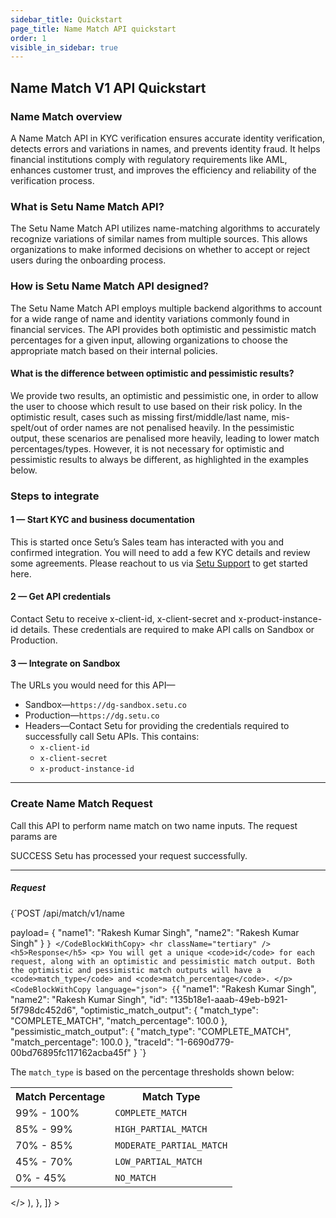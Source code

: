 ```yaml
---
sidebar_title: Quickstart
page_title: Name Match API quickstart
order: 1
visible_in_sidebar: true
---
```


##  Name Match V1 API Quickstart

### Name Match overview

A Name Match API in KYC verification ensures accurate identity verification, detects errors and variations in names, and prevents identity fraud. 
It helps financial institutions comply with regulatory requirements like AML, enhances customer trust, and improves the efficiency and reliability of the verification process.

### What is Setu Name Match API?

The Setu Name Match API utilizes name-matching algorithms to accurately recognize variations of similar names from multiple sources. 
This allows organizations to make informed decisions on whether to accept or reject users during the onboarding process.

### How is Setu Name Match API designed?
The Setu Name Match API employs multiple backend algorithms to account for a wide range of name and identity variations commonly found in financial services. 
The API provides both optimistic and pessimistic match percentages for a given input, allowing organizations to choose the appropriate match based on their internal policies.

#### What is the difference between optimistic and pessimistic results?
We provide two results, an optimistic and pessimistic one, in order to allow the user to choose which result to use based on their risk policy. In the optimistic result, cases such as missing first/middle/last name, mis-spelt/out of order names are not penalised heavily. 
In the pessimistic output, these scenarios are penalised more heavily, leading to lower match percentages/types. However, it is not necessary for optimistic and pessimistic results to always be different, as highlighted in the examples below.

### Steps to integrate

#### 1 — Start KYC and business documentation

This is started once Setu’s Sales team has interacted with you and confirmed integration. You will need to add a few KYC details and review some agreements. Please reachout to us via <a href="https://setu.co/support" target="_blank">Setu Support</a> to get started here.

#### 2 — Get API credentials

Contact Setu to receive x-client-id, x-client-secret and x-product-instance-id details. These credentials are required to make API calls on Sandbox or Production.

#### 3 — Integrate on Sandbox

The URLs you would need for this API—

-   Sandbox—`https://dg-sandbox.setu.co`
-   Production—`https://dg.setu.co`
-   Headers—Contact Setu for providing the credentials required to successfully call Setu APIs. This contains:
    -   `x-client-id`
    -   `x-client-secret`
    -   `x-product-instance-id`

<hr className="primary" />

### Create Name Match Request

Call this API to perform name match on two name inputs. The request params are

<Row>
  <Portion desktopSpan="whole">
    <Tabs
      tabs={[
        {
          key: "1",
          label: "201",
          content: (
            <>
              <p>
                <Badge type="success">SUCCESS</Badge> Setu has processed your
                request successfully.
              </p>
              <hr className="tertiary" />
              <h5>Request</h5>
              <CodeBlockWithCopy language="json">
                {`POST /api/match/v1/name 
 
payload= { 
    "name1": "Rakesh Kumar Singh",
    "name2": "Rakesh Kumar Singh"
 } `}
              </CodeBlockWithCopy>
              <hr className="tertiary" />
              <h5>Response</h5>
              <p>
                You will get a unique <code>id</code> for each request, along with an optimistic and pessimistic match output.
                Both the optimistic and pessimistic match outputs will have a <code>match_type</code> and <code>match_percentage</code>.
              </p>
              <CodeBlockWithCopy language="json">
                {`{
    "name1": "Rakesh Kumar Singh",
    "name2": "Rakesh Kumar Singh",
    "id": "135b18e1-aaab-49eb-b921-5f798dc452d6",
    "optimistic_match_output": {
        "match_type": "COMPLETE_MATCH",
        "match_percentage": 100.0
    },
    "pessimistic_match_output": {
        "match_type": "COMPLETE_MATCH",
        "match_percentage": 100.0
    },
    "traceId": "1-6690d779-00bd76895fc117162acba45f"
} `}
              </CodeBlockWithCopy>
              <p>The <code>match_type</code> is based on the percentage thresholds shown below:</p>
              <table>
                    <tr>
                        <th>
                            <strong>Match Percentage</strong>
                        </th>
                        <th>
                            <strong>Match Type</strong>
                        </th>
                    </tr>
                    <tr>
                        <td>99% - 100%</td>
                        <td>
                            <code>COMPLETE_MATCH</code>
                        </td>
                    </tr>
                    <tr>
                        <td>85% - 99%</td>
                        <td>
                            <code>HIGH_PARTIAL_MATCH</code>
                        </td>
                    </tr>
                    <tr>
                        <td>70% - 85%</td>
                        <td>
                            <code>MODERATE_PARTIAL_MATCH</code>
                        </td>
                    </tr>
                    <tr>
                        <td>45% - 70%</td>
                        <td>
                            <code>LOW_PARTIAL_MATCH</code>
                        </td>
                    </tr>
                    <tr>
                        <td>0% - 45%</td>
                        <td>
                            <code>NO_MATCH</code>
                        </td>
                    </tr>
                </table>
            </>
          ),
        },
      ]}
    ></Tabs>
  </Portion>
</Row>